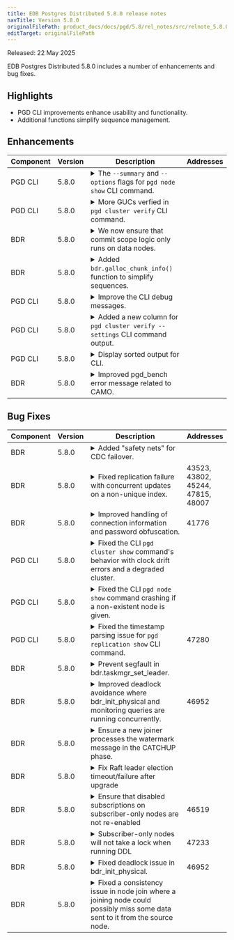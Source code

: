 ```yaml
---
title: EDB Postgres Distributed 5.8.0 release notes
navTitle: Version 5.8.0
originalFilePath: product_docs/docs/pgd/5.8/rel_notes/src/relnote_5.8.0.yml
editTarget: originalFilePath
---
```


Released: 22 May 2025

EDB Postgres Distributed 5.8.0 includes a number of enhancements and bug fixes.

## Highlights

- PGD CLI improvements enhance usability and functionality.
- Additional functions simplify sequence management.

## Enhancements

<table class="table w-100"><thead><tr><th>Component</th><th>Version</th><th>Description</th><th width="10%">Addresses</th></tr></thead><tbody>
<tr><td>PGD CLI</td><td>5.8.0</td><td><details><summary>The <code>--summary</code> and <code>--options</code> flags for <code>pgd node show</code> CLI command.</summary><hr/><p>Add the <code>--summary</code> and <code>--options</code> flags to <code>pgd node show</code> command to filter the output of the <code>pgd node show</code> command.
This also maintains symmetry with other <code>show</code> commands.</p>
</details></td><td></td></tr>
<tr><td>PGD CLI</td><td>5.8.0</td><td><details><summary>More GUCs verfied in <code>pgd cluster verify</code> CLI command.</summary><hr/><p>Add the <code>bdr.lock_table_locking</code> and <code>bdr.truncate_locking</code> GUCs to list of GUCs verfied in <code>pgd cluster verify</code> command.</p>
</details></td><td></td></tr>
<tr><td>BDR</td><td>5.8.0</td><td><details><summary>We now ensure that commit scope logic only runs on data nodes.</summary><hr/><p>While commit scope processing does not have any direct affect on
non-data nodes, by skipping it altogether we can avoid potentially
confusing error messages.</p>
</details></td><td></td></tr>
<tr><td>BDR</td><td>5.8.0</td><td><details><summary>Added <code>bdr.galloc_chunk_info()</code> function to simplify sequences.</summary><hr/><p>The <code>bdr.galloc_chunk_info()</code> function provides information about the chunk
allocation for a given sequence. This function returns the chunk ID, the
sequence ID, and the chunk size. This function is useful for debugging and
understanding how sequences are allocated in BDR.</p>
</details></td><td></td></tr>
<tr><td>PGD CLI</td><td>5.8.0</td><td><details><summary>Improve the CLI debug messages.</summary><hr/><p>Improve the formating of the log messages to be more readable and symmetrical with Postgres log messages.</p>
</details></td><td></td></tr>
<tr><td>PGD CLI</td><td>5.8.0</td><td><details><summary>Added a new column for <code>pgd cluster verify --settings</code> CLI command output.</summary><hr/><p>Add the <code>recommended_value</code> column to the result of the <code>pgd cluster verify --settings</code> command.
The column will not be displayed in tabular output but will be displayed in JSON output.</p>
</details></td><td></td></tr>
<tr><td>PGD CLI</td><td>5.8.0</td><td><details><summary>Display sorted output for CLI.</summary><hr/><p>The output for the commands with tabular output will be sorted by the resource name.
For the commands that display more than one resource, the output will be sorted by each resource column in order.</p>
</details></td><td></td></tr>
<tr><td>BDR</td><td>5.8.0</td><td><details><summary>Improved pgd_bench error message related to CAMO.</summary><hr/><p>If executed with <code>--mode=camo</code>, but the provided test script is not wrapped
in an explicit transaction, pgd_bench will not be able to retrieve the
expected <code>transaction_id</code> value. Now the emitted error message contains
a hint about a possible missing transaction.</p>
</details></td><td></td></tr>
</tbody></table>


## Bug Fixes

<table class="table w-100"><thead><tr><th>Component</th><th>Version</th><th>Description</th><th width="10%">Addresses</th></tr></thead><tbody>
<tr><td>BDR</td><td>5.8.0</td><td><details><summary>Added &quot;safety nets&quot; for CDC failover.</summary><hr/><p>CDC failover now has additional safety nets to ensure that the consumer
does not start replication from a node that is not the creator of the
replication slot. This is to prevent data loss or duplicate transactions.
The changes also add additional checks to ensure that the consumer does
not start replication from a node that does not have the required WAL
files to decode the transactions that are missing on the consumer but
were included in the initial snapshot that the newly joined node had
obtained (physical or logical).</p>
</details></td><td></td></tr>
<tr><td>BDR</td><td>5.8.0</td><td><details><summary>Fixed replication failure with concurrent updates on a non-unique index.</summary><hr/><p>Updated to compare tuples on lookup to ensure it is the same when handling non-unique indexes.</p>
</details></td><td>43523, 43802, 45244, 47815, 48007</td></tr>
<tr><td>BDR</td><td>5.8.0</td><td><details><summary>Improved handling of connection information and password obfuscation.</summary><hr/><p>The shared memory information for connection information may get obfuscated when a password is present
and become useless. Instead of reading from there, we are now using the <code>primary_conninfo</code> GUC
which is now available on all supported PG versions.</p>
</details></td><td>41776</td></tr>
<tr><td>PGD CLI</td><td>5.8.0</td><td><details><summary>Fixed the CLI <code>pgd cluster show</code> command's behavior with clock drift errors and a degraded cluster.</summary><hr/><p>The <code>pgd cluster show</code> command would exit with an error regarding clock drift if only one node was up and running in a N node cluster, and not show the associated <code>health</code> and <code>summary</code> information.
The command now returns output for, <code>health</code> and <code>summary</code>, while reporting an appropriate error for <code>clock-drift</code>.</p>
</details></td><td></td></tr>
<tr><td>PGD CLI</td><td>5.8.0</td><td><details><summary>Fixed the CLI <code>pgd node show</code> command crashing if a non-existent node is given.</summary><hr/><p>The <code>pgd node show</code> command crashed if a non-existent node was given to the command.
The command now fails gracefully with an appropriate error message.</p>
</details></td><td></td></tr>
<tr><td>PGD CLI</td><td>5.8.0</td><td><details><summary>Fixed the timestamp parsing issue for <code>pgd replication show</code> CLI command.</summary><hr/><p>The <code>pgd replication show</code> command previously crashed when formatting EPAS timestamps.</p>
</details></td><td>47280</td></tr>
<tr><td>BDR</td><td>5.8.0</td><td><details><summary>Prevent segfault in bdr.taskmgr_set_leader.</summary><hr/><p>The node_name argument to bdr.taskmgr_set_leader is required. The function now throws an appropriate error in case node_name := NULL is passed in.</p>
</details></td><td></td></tr>
<tr><td>BDR</td><td>5.8.0</td><td><details><summary>Improved deadlock avoidance where bdr_init_physical and monitoring queries are running concurrently.</summary><hr/><p>We have replaced TRUNCATEs with DELETEs from all BDR catalogs on a local node drop.
This is to avoid deadlock in bdr_init_physical if the user happens to run monitoring
queries during node joining / cleaning unwanted source node data.</p>
</details></td><td>46952</td></tr>
<tr><td>BDR</td><td>5.8.0</td><td><details><summary>Ensure a new joiner processes the watermark message in the CATCHUP phase.</summary><hr/><p>Setting nci-&gt;min_lsn to XactLastCommitEnd of watermark message Tx to ensure
CATCHUP phase finishes on new joiner only after watermark is processed.</p>
</details></td><td></td></tr>
<tr><td>BDR</td><td>5.8.0</td><td><details><summary>Fix Raft leader election timeout/failure after upgrade</summary><hr/><p>Ensure that any custom value set in the deprecated GUC <code>bdr.raft_election_timeout</code>
is applied to its replacement <code>bdr.raft_global_election_timeout</code>.</p>
</details></td><td></td></tr>
<tr><td>BDR</td><td>5.8.0</td><td><details><summary>Ensure that disabled subscriptions on subscriber-only nodes are not re-enabled</summary><hr/><p>During subscription reconfiguration, if there is no change required to a subscription,
do not enable it since it could have been disabled explicitly by the user.
Skip reconfiguring subscriptions if there are no leadership changes.</p>
</details></td><td>46519</td></tr>
<tr><td>BDR</td><td>5.8.0</td><td><details><summary>Subscriber-only nodes will not take a lock when running DDL</summary><hr/><p>Subscriber-only nodes will no longer attempt to take a lock on the cluster when running DDL. The DDL will be executed locally and not replicated to other nodes.</p>
</details></td><td>47233</td></tr>
<tr><td>BDR</td><td>5.8.0</td><td><details><summary>Fixed deadlock issue in bdr_init_physical.</summary><hr/><p>Fixed deadlock between bdr_init_physical cleaning unwanted node data and concurrent monitoring queries.</p>
</details></td><td>46952</td></tr>
<tr><td>BDR</td><td>5.8.0</td><td><details><summary>Fixed a consistency issue in node join where a joining node could possibly miss some data sent to it from the source node.</summary><hr/><p>Fixed an issue when a new node joining the cluster finishes CATCHUP phase before getting its replication progress against all data nodes. This could have caused a new node to be out of sync with the cluster.</p>
</details></td><td></td></tr>
</tbody></table>


